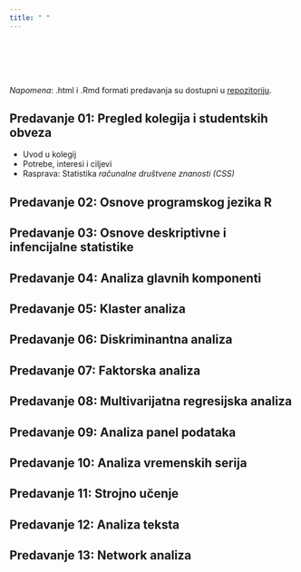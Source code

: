 ```yaml
---
title: " "
---
```

 
<br>
<br>
<br>
<br>

*Napomena*: .html i .Rmd formati predavanja su dostupni u [repozitoriju](https://github.com/lusiki/WebMultiVar).
<br>

## Predavanje 01: Pregled kolegija i studentskih obveza


- Uvod u kolegij
- Potrebe, interesi i ciljevi
- Rasprava: Statistika *računalne društvene znanosti (CSS)*






## Predavanje 02: Osnove programskog jezika R



## Predavanje 03: Osnove deskriptivne i infencijalne statistike



## Predavanje 04: Analiza glavnih komponenti



## Predavanje 05: Klaster analiza



## Predavanje 06: Diskriminantna analiza



## Predavanje 07: Faktorska analiza



## Predavanje 08: Multivarijatna regresijska analiza



## Predavanje 09: Analiza panel podataka



## Predavanje 10: Analiza vremenskih serija



## Predavanje 11: Strojno učenje



## Predavanje 12: Analiza teksta



## Predavanje 13: Network analiza


